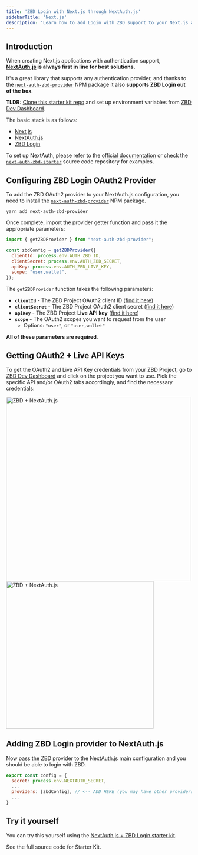 ```yaml
---
title: 'ZBD Login with Next.js through NextAuth.js'
sidebarTitle: 'Next.js'
description: 'Learn how to add Login with ZBD support to your Next.js app'
---
```


## Introduction

When creating Next.js applications with authentication support, **[NextAuth.js](https://next-auth.js.org/) is always first in line for best solutions.**

It's a great library that supports any authentication provider, and thanks to the [`next-auth-zbd-provider`](https://github.com/zebedeeio/next-auth-zbd-provider) NPM package it also **supports ZBD Login out of the box**.

<Tip>**TLDR:** [Clone this starter kit repo](https://github.com/zebedeeio/next-auth-zbd-starter) and set up environment variables from [ZBD Dev Dashboard](https://dashboard.zebedee.io).</Tip>

The basic stack is as follows:
- [Next.js](https://nextjs.org/)
- [NextAuth.js](https://next-auth.js.org/)
- [ZBD Login](https://zbd.gg)

To set up NextAuth, please refer to the [official documentation](https://next-auth.js.org/getting-started/example) or check the [`next-auth-zbd-starter`](https://github.com/zebedeeio/next-auth-zbd-starter) source code repository for examples.

## Configuring ZBD Login OAuth2 Provider

To add the ZBD OAuth2 provider to your NextAuth.js configuration, you need to install the [`next-auth-zbd-provider`](https://github.com/zebedeeio/next-auth-zbd-provider) NPM package.

```
yarn add next-auth-zbd-provider
```

Once complete, import the provider getter function and pass it the appropriate parameters:

```js
import { getZBDProvider } from "next-auth-zbd-provider";

const zbdConfig = getZBDProvider({
  clientId: process.env.AUTH_ZBD_ID,
  clientSecret: process.env.AUTH_ZBD_SECRET,
  apiKey: process.env.AUTH_ZBD_LIVE_KEY,
  scope: "user,wallet",
});
```

The `getZBDProvider` function takes the following parameters:
- **`clientId`** - The ZBD Project OAuth2 client ID ([find it here](https://dashboard.zebedee.io))
- **`clientSecret`** - The ZBD Project OAuth2 client secret ([find it here](https://dashboard.zebedee.io))
- **`apiKey`** - The ZBD Project **Live API key** ([find it here](https://dashboard.zebedee.io))
- **`scope`** - The OAuth2 scopes you want to request from the user
  - Options: `"user"`, or `"user,wallet"`

**All of these parameters are required**.

## Getting OAuth2 + Live API Keys

To get the OAuth2 and Live API Key credentials from your ZBD Project, go to [ZBD Dev Dashboard](https://dashboard.zebedee.io) and click on the project you want to use. Pick the specific API and/or OAuth2 tabs accordingly, and find the necessary credentials:

<Frame>
  <img src="/img/oauth2/nextauth-api.png" width="500" alt="ZBD + NextAuth.js" />
</Frame>

<br />
<Frame>
  <img src="/img/oauth2/nextauth-oauth2.png" width="400" alt="ZBD + NextAuth.js" />
</Frame>

## Adding ZBD Login provider to NextAuth.js

Now pass the ZBD provider to the NextAuth.js main configuration and you should be able to login with ZBD.

```js
export const config = {
  secret: process.env.NEXTAUTH_SECRET,
  ...
  providers: [zbdConfig], // <-- ADD HERE (you may have other providers here already)
  ...
}
```

## Try it yourself

You can try this yourself using the [NextAuth.js + ZBD Login starter kit](https://github.com/zebedeeio/next-auth-zbd-starter).

<CardGroup cols={1}>
  <Card title="NextAuth.js + ZBD Starter Kit" icon="github" color="#000000" href="https://github.com/zebedeeio/next-auth-zbd-starter">
    See the full source code for Starter Kit.
  </Card>
</CardGroup>